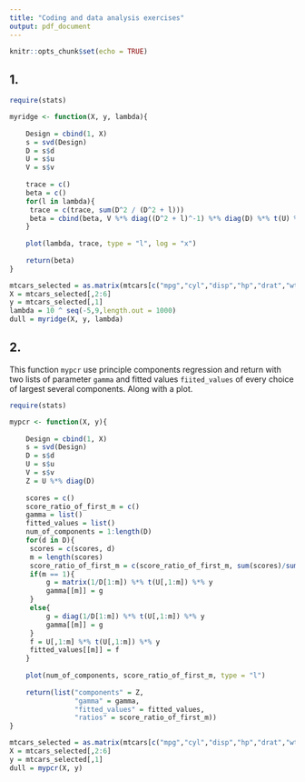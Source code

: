 ```yaml
---
title: "Coding and data analysis exercises"
output: pdf_document
---
```


```r
knitr::opts_chunk$set(echo = TRUE)
```

## 1.

```r
require(stats)

myridge <- function(X, y, lambda){
    
    Design = cbind(1, X)
    s = svd(Design)
    D = s$d
    U = s$u
    V = s$v
    
    trace = c()
    beta = c()
    for(l in lambda){
     trace = c(trace, sum(D^2 / (D^2 + l)))
     beta = cbind(beta, V %*% diag((D^2 + l)^-1) %*% diag(D) %*% t(U) %*% y)
    }
    
    plot(lambda, trace, type = "l", log = "x")
    
    return(beta)
}

mtcars_selected = as.matrix(mtcars[c("mpg","cyl","disp","hp","drat","wt")])
X = mtcars_selected[,2:6]
y = mtcars_selected[,1]
lambda = 10 ^ seq(-5,9,length.out = 1000)
dull = myridge(X, y, lambda)
```


## 2.

This function `mypcr` use principle components regression and return with two lists of parameter `gamma` and fitted values `fiited_values` of every choice of largest several components. Along with a plot.
```r
require(stats)

mypcr <- function(X, y){
    
    Design = cbind(1, X)
    s = svd(Design)
    D = s$d
    U = s$u
    V = s$v
    Z = U %*% diag(D)
    
    scores = c()
    score_ratio_of_first_m = c() 
    gamma = list()
    fitted_values = list()
    num_of_components = 1:length(D)
    for(d in D){
     scores = c(scores, d)
     m = length(scores)
     score_ratio_of_first_m = c(score_ratio_of_first_m, sum(scores)/sum(D))
     if(m == 1){
         g = matrix(1/D[1:m]) %*% t(U[,1:m]) %*% y
         gamma[[m]] = g
     }
     else{
         g = diag(1/D[1:m]) %*% t(U[,1:m]) %*% y
         gamma[[m]] = g
     }
     f = U[,1:m] %*% t(U[,1:m]) %*% y
     fitted_values[[m]] = f
    }
    
    plot(num_of_components, score_ratio_of_first_m, type = "l")
    
    return(list("components" = Z,
                "gamma" = gamma, 
                "fitted_values" = fitted_values,
                "ratios" = score_ratio_of_first_m))
}

mtcars_selected = as.matrix(mtcars[c("mpg","cyl","disp","hp","drat","wt")])
X = mtcars_selected[,2:6]
y = mtcars_selected[,1]
dull = mypcr(X, y)
```